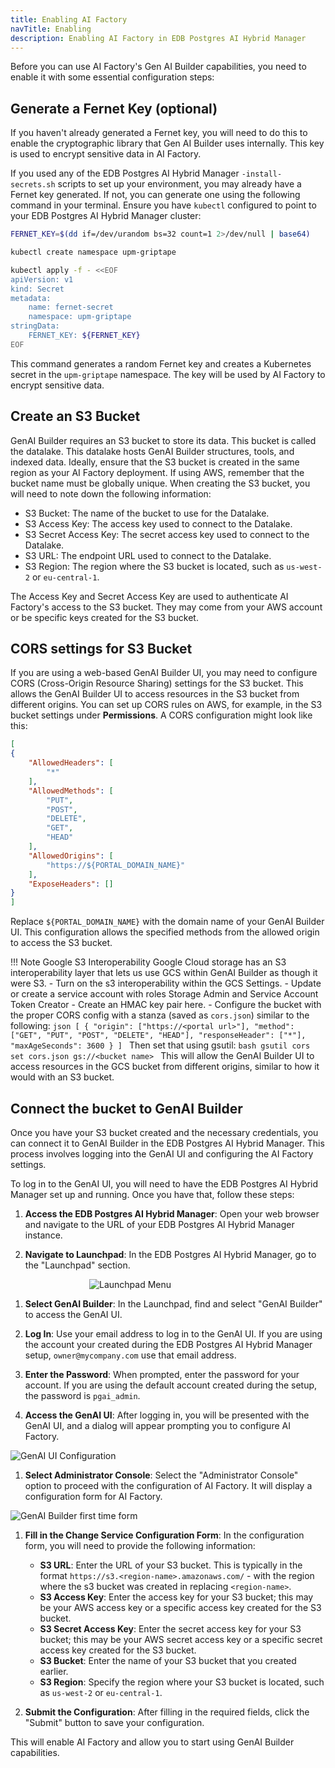```yaml
---
title: Enabling AI Factory
navTitle: Enabling
description: Enabling AI Factory in EDB Postgres AI Hybrid Manager
---
```


Before you can use AI Factory's Gen AI Builder capabilities, you need to enable it with some essential configuration steps:

## Generate a Fernet Key (optional)

If you haven't already generated a Fernet key, you will need to do this to enable the cryptographic library that Gen AI Builder uses internally. This key is used to encrypt sensitive data in AI Factory.

If you used any of the EDB Postgres AI Hybrid Manager `-install-secrets.sh` scripts to set up your environment, you may already have a Fernet key generated. If not, you can generate one using the following command in your terminal. Ensure you have `kubectl` configured to point to your EDB Postgres AI Hybrid Manager cluster:

```bash
FERNET_KEY=$(dd if=/dev/urandom bs=32 count=1 2>/dev/null | base64)

kubectl create namespace upm-griptape

kubectl apply -f - <<EOF
apiVersion: v1
kind: Secret
metadata:
    name: fernet-secret
    namespace: upm-griptape
stringData:
    FERNET_KEY: ${FERNET_KEY}
EOF
```

This command generates a random Fernet key and creates a Kubernetes secret in the `upm-griptape` namespace. The key will be used by AI Factory to encrypt sensitive data.

## Create an S3 Bucket

GenAI Builder requires an S3 bucket to store its data. This bucket is called the datalake. This datalake hosts GenAI Builder structures, tools, and indexed data. Ideally, ensure that the S3 bucket is created in the same region as your AI Factory deployment. If using AWS, remember that the bucket name must be globally unique. When creating the S3 bucket, you will need to note down the following information:
   - S3 Bucket: The name of the bucket to use for the Datalake.
   - S3 Access Key: The access key used to connect to the Datalake.
   - S3 Secret Access Key: The secret access key used to connect to the Datalake.
   - S3 URL: The endpoint URL used to connect to the Datalake.
   - S3 Region: The region where the S3 bucket is located, such as `us-west-2` or `eu-central-1`.

   The Access Key and Secret Access Key are used to authenticate AI Factory's access to the S3 bucket. They may come from your AWS account or be specific keys created for the S3 bucket. 

## CORS settings for S3 Bucket

If you are using a web-based GenAI Builder UI, you may need to configure CORS (Cross-Origin Resource Sharing) settings for the S3 bucket. This allows the GenAI Builder UI to access resources in the S3 bucket from different origins. You can set up CORS rules on AWS, for example, in the S3 bucket settings under **Permissions**. A CORS configuration might look like this:

```json
[
{
    "AllowedHeaders": [
        "*"
    ],
    "AllowedMethods": [
        "PUT",
        "POST",
        "DELETE",
        "GET",
        "HEAD"
    ],
    "AllowedOrigins": [
        "https://${PORTAL_DOMAIN_NAME}"
    ],
    "ExposeHeaders": []
}
]
```

Replace `${PORTAL_DOMAIN_NAME}` with the domain name of your GenAI Builder UI. This configuration allows the specified methods from the allowed origin to access the S3 bucket.

!!! Note Google S3 Interoperability
    Google Cloud storage has an S3 interoperability layer that lets us use GCS within GenAI Builder as though it were S3. 
    - Turn on the s3 interoperability within the GCS Settings.
    - Update or create a service account with roles Storage Admin and Service Account Token Creator 
    - Create an HMAC key pair here.
    - Configure the bucket with the proper CORS config with a stanza (saved as `cors.json`) similar to the following:
    ```json
    [
     {
    "origin": ["https://<portal url>"],
    "method": ["GET", "PUT", "POST", "DELETE", "HEAD"],
    "responseHeader": ["*"],
    "maxAgeSeconds": 3600
     }
    ]
    ```
    Then set that using gsutil:
    ```bash
    gsutil cors set cors.json gs://<bucket name>
    ```
    This will allow the GenAI Builder UI to access resources in the GCS bucket from different origins, similar to how it would with an S3 bucket.

## Connect the bucket to GenAI Builder

Once you have your S3 bucket created and the necessary credentials, you can connect it to GenAI Builder in the EDB Postgres AI Hybrid Manager. This process involves logging into the GenAI UI and configuring the AI Factory settings.

To log in to the GenAI UI, you will need to have the EDB Postgres AI Hybrid Manager set up and running. Once you have that, follow these steps:

1. **Access the EDB Postgres AI Hybrid Manager**: Open your web browser and navigate to the URL of your EDB Postgres AI Hybrid Manager instance.

1. **Navigate to Launchpad**: In the EDB Postgres AI Hybrid Manager, go to the "Launchpad" section.

<div style="width:50%; align: center; margin: auto;">

![Launchpad Menu](images/launchpad.png)

</div>

1. **Select GenAI Builder**: In the Launchpad, find and select "GenAI Builder" to access the GenAI UI.

1. **Log In**: Use your email address to log in to the GenAI UI. If you are using the account your created during the EDB Postgres AI Hybrid Manager setup, `owner@mycompany.com` use that email address.

1. **Enter the Password**: When prompted, enter the password for your account. If you are using the default account created during the setup, the password is `pgai_admin`.

1. **Access the GenAI UI**: After logging in, you will be presented with the GenAI UI, and a dialog will appear prompting you to configure AI Factory.

![GenAI UI Configuration](images/first-time-setup.png)

1. **Select Administrator Console**: Select the "Administrator Console" option to proceed with the configuration of AI Factory. It will display a configuration form for AI Factory.

![GenAI Builder first time form](images/first-time-form.png)


1. **Fill in the Change Service Configuration Form**: In the configuration form, you will need to provide the following information:

   - **S3 URL**: Enter the URL of your S3 bucket. This is typically in the format `https://s3.<region-name>.amazonaws.com/` - with the region where the s3 bucket was created in replacing `<region-name>`.
   - **S3 Access Key**: Enter the access key for your S3 bucket; this may be your AWS access key or a specific access key created for the S3 bucket.
   - **S3 Secret Access Key**: Enter the secret access key for your S3 bucket; this may be your AWS secret access key or a specific secret access key created for the S3 bucket.   
   - **S3 Bucket**: Enter the name of your S3 bucket that you created earlier.
   - **S3 Region**: Specify the region where your S3 bucket is located, such as `us-west-2` or `eu-central-1`.

1. **Submit the Configuration**: After filling in the required fields, click the "Submit" button to save your configuration.

This will enable AI Factory and allow you to start using GenAI Builder capabilities.

